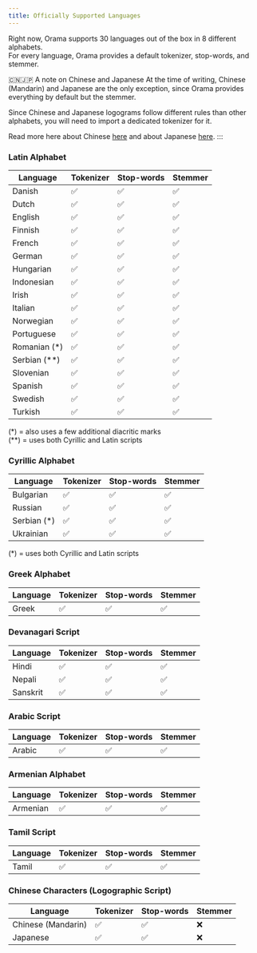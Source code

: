 ```yaml
---
title: Officially Supported Languages
---
```



Right now, Orama supports 30 languages out of the box in 8 different alphabets. \
For every language, Orama provides a default tokenizer, stop-words, and stemmer.

<Aside type="tip">
🇨🇳🇯🇵 A note on Chinese and Japanese
At the time of writing, Chinese (Mandarin) and Japanese are the only exception, since Orama provides everything by default but the stemmer.
</Aside>

Since Chinese and Japanese logograms follow different rules than other alphabets, you will need to import a dedicated tokenizer for it.

Read more here about Chinese [here](/open-source/supported-languages/using-chinese-with-orama.html) and about Japanese [here](/open-source/supported-languages/using-japanese-with-orama.html).
:::

### Latin Alphabet

| Language       | Tokenizer | Stop-words | Stemmer |
| -------------- | --------- | ---------- | ------- |
| Danish         | ✅        | ✅         | ✅      |
| Dutch          | ✅        | ✅         | ✅      |
| English        | ✅        | ✅         | ✅      |
| Finnish        | ✅        | ✅         | ✅      |
| French         | ✅        | ✅         | ✅      |
| German         | ✅        | ✅         | ✅      |
| Hungarian      | ✅        | ✅         | ✅      |
| Indonesian     | ✅        | ✅         | ✅      |
| Irish          | ✅        | ✅         | ✅      |
| Italian        | ✅        | ✅         | ✅      |
| Norwegian      | ✅        | ✅         | ✅      |
| Portuguese     | ✅        | ✅         | ✅      |
| Romanian (\*)  | ✅        | ✅         | ✅      |
| Serbian (\*\*) | ✅        | ✅         | ✅      |
| Slovenian      | ✅        | ✅         | ✅      |
| Spanish        | ✅        | ✅         | ✅      |
| Swedish        | ✅        | ✅         | ✅      |
| Turkish        | ✅        | ✅         | ✅      |

(\*) = also uses a few additional diacritic marks \
(\*\*) = uses both Cyrillic and Latin scripts

### Cyrillic Alphabet

| Language     | Tokenizer | Stop-words | Stemmer |
| ------------ | --------- | ---------- | ------- |
| Bulgarian    | ✅        | ✅         | ✅      |
| Russian      | ✅        | ✅         | ✅      |
| Serbian (\*) | ✅        | ✅         | ✅      |
| Ukrainian    | ✅        | ✅         | ✅      |

(\*) = uses both Cyrillic and Latin scripts

### Greek Alphabet

| Language | Tokenizer | Stop-words | Stemmer |
| -------- | --------- | ---------- | ------- |
| Greek    | ✅        | ✅         | ✅      |

### Devanagari Script

| Language | Tokenizer | Stop-words | Stemmer |
| -------- | --------- | ---------- | ------- |
| Hindi    | ✅        | ✅         | ✅      |
| Nepali   | ✅        | ✅         | ✅      |
| Sanskrit | ✅        | ✅         | ✅      |

### Arabic Script

| Language | Tokenizer | Stop-words | Stemmer |
| -------- | --------- | ---------- | ------- |
| Arabic   | ✅        | ✅         | ✅      |

### Armenian Alphabet

| Language | Tokenizer | Stop-words | Stemmer |
| -------- | --------- | ---------- | ------- |
| Armenian | ✅        | ✅         | ✅      |

### Tamil Script

| Language | Tokenizer | Stop-words | Stemmer |
| -------- | --------- | ---------- | ------- |
| Tamil    | ✅        | ✅         | ✅      |

### Chinese Characters (Logographic Script)

| Language           | Tokenizer | Stop-words | Stemmer |
| ------------------ | --------- | ---------- | ------- |
| Chinese (Mandarin) | ✅        | ✅         | ❌      |
| Japanese           | ✅        | ✅         | ❌      |
